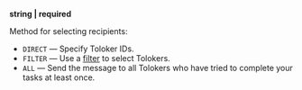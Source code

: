 **string \| required**

Method for selecting recipients:

- `DIRECT` — Specify Toloker IDs.
- `FILTER` — Use a [filter](/docs-new/api/filters) to select Tolokers.
- `ALL` — Send the message to all Tolokers who have tried to complete your tasks at least once.
